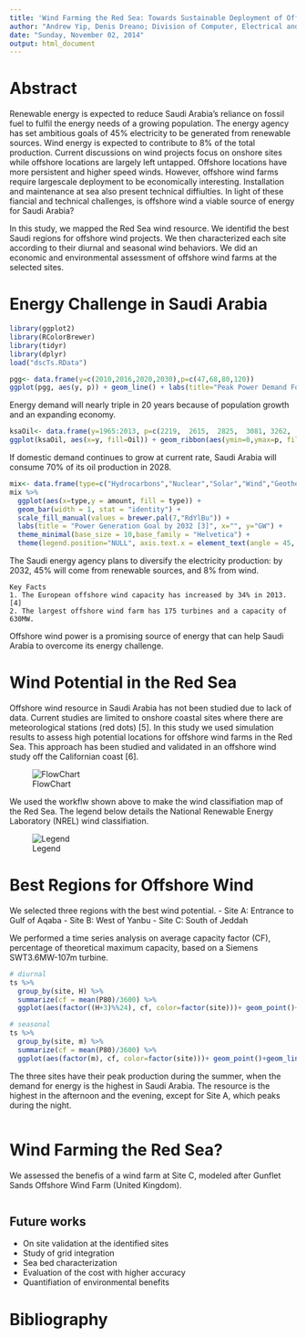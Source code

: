 ```yaml
---
title: 'Wind Farming the Red Sea: Towards Sustainable Deployment of Offshore Wind Turbines for Saudi Arabia'
author: "Andrew Yip, Denis Dreano; Division of Computer, Electrical and Mathematical Science & Engineering, King Abdullah University of Science and Technology"
date: "Sunday, November 02, 2014"
output: html_document
---
```


# Abstract

Renewable energy is expected to reduce Saudi Arabia’s reliance on fossil fuel to fulfil the energy needs of a growing population. The energy agency has set ambitious goals of 45% electricity to be generated from renewable sources. Wind energy is expected to contribute to 8% of the total production. Current discussions on wind projects focus on onshore sites while offshore locations are largely left untapped. Offshore locations have more persistent and higher speed winds. However, offshore wind farms require largescale deployment to be economically interesting. Installation and maintenance at sea also present technical diffiulties. In light of these fiancial and technical challenges, is offshore wind a viable source of energy for Saudi Arabia?

In this study, we mapped the Red Sea wind resource. We identifid the best Saudi regions for offshore wind projects. We then characterized each site according to their diurnal and seasonal wind behaviors. We did an economic and environmental assessment of offshore wind farms at the selected sites.

# Energy Challenge in Saudi Arabia

```r
library(ggplot2)
library(RColorBrewer)
library(tidyr)
library(dplyr)
load("dscTs.RData")

pgg<- data.frame(y=c(2010,2016,2020,2030),p=c(47,68,80,120))
ggplot(pgg, aes(y, p)) + geom_line() + labs(title="Peak Power Demand Forecast [1]", y="GW", x="Year")+ theme_minimal(base_size = 10, base_family = "Helvetica")
```

Energy demand will nearly triple in 20 years because of population growth and an expanding economy.

```r
ksaOil<- data.frame(y=1965:2013, p=c(2219,  2615,  2825,  3081,	3262,	3851,	4821,	6070,	7693,	8618,	7216,	8762,	9419,	8554,	9841,	10270,	10256,	6961,	4951,	4534,	3601,	5208,	4599,	5720,	5635,	7105,	8820,	9098,	8962,	9084,	9092,	9244,	9428,	9449,	8800,	9470,	9188,	8907,	10141,	10458,	10931,	10671,	10268,	10663,	9663,	10075,	11144,	11635,	11525)/1000, c=c(391,	394,	397,	400,	404,	408,	411,	438,	466,	488,	366,	428,	500,	537,	653,	607,	727,	805,	878,	929,	955,	949,	990,	987,	979,	1158,	1235,	1189,	1225,	1359,	1299,	1370,	1423,	1532,	1542,	1578,	1622,	1668,	1780,	1913,	2012,	2083,	2201,	2376,	2592,	2803,	2847,	2989,	3075)/1000)
ggplot(ksaOil, aes(x=y, fill=Oil)) + geom_ribbon(aes(ymin=0,ymax=p, fill="Production")) + geom_ribbon(aes(ymin=0, ymax=c, fill="Consumption")) + theme_minimal(base_size = 10, base_family = "Helvetica") + labs(title="Oil Production vs Consumption [2]", x="Year", y="Million Barrels Daily", color="Oil") + theme(legend.position = "bottom", axis.text.x = element_text(angle = 45, hjust = 1))
```

If domestic demand continues to grow at current rate, Saudi Arabia will consume 70% of its oil production in 2028.

```r
mix<- data.frame(type=c("Hydrocarbons","Nuclear","Solar","Wind","Geothermal","Waste"),amount=c(60,17,41,9,1,3))
mix %>%
  ggplot(aes(x=type,y = amount, fill = type)) +
  geom_bar(width = 1, stat = "identity") +
  scale_fill_manual(values = brewer.pal(7,"RdYlBu")) +
  labs(title = "Power Generation Goal by 2032 [3]", x="", y="GW") +
  theme_minimal(base_size = 10,base_family = "Helvetica") +
  theme(legend.position="NULL", axis.text.x = element_text(angle = 45, hjust = 1))
```

The Saudi energy agency plans to diversify the electricity production: by 2032, 45% will come from renewable sources, and 8% from wind.

```
Key Facts
1. The European offshore wind capacity has increased by 34% in 2013. [4]
2. The largest offshore wind farm has 175 turbines and a capacity of 630MW.
```

Offshore wind power is a promising source of energy that can help Saudi Arabia to overcome its energy challenge.

# Wind Potential in the Red Sea

Offshore wind resource in Saudi Arabia has not been studied due to lack of data. Current studies are limited to onshore coastal sites where there are meteorological stations (red dots) [5].
In this study we used simulation results to assess high potential locations for offshore wind farms in the Red Sea. This approach has been studied and validated in an offshore wind study off the Californian coast [6].

![FlowChart](flowchart.png)

We used the workflw shown above to make the wind classifiation map of the Red Sea. The legend below details the National Renewable Energy Laboratory (NREL) wind classifiation.

![Legend](legend.png)

# Best Regions for Offshore Wind

We selected three regions with the best wind potential.
- Site A: Entrance to Gulf of Aqaba
- Site B: West of Yanbu
- Site C: South of Jeddah

We performed a time series analysis on average capacity factor (CF), percentage of theoretical maximum capacity, based on a Siemens SWT3.6MW-107m turbine.

```r
# diurnal
ts %>%
  group_by(site, H) %>%
  summarize(cf = mean(P80)/3600) %>%
  ggplot(aes(factor((H+3)%%24), cf, color=factor(site)))+ geom_point()+geom_line(aes(group=(site))) + labs(title = "Diurnal Variation of Mean CF", x="Hour" , y="mean CF", color="Region") + theme_minimal(base_size = 10, base_family = "Helvetica") + theme(legend.position="bottom")

# seasonal
ts %>%
  group_by(site, m) %>%
  summarize(cf = mean(P80)/3600) %>%
  ggplot(aes(factor(m), cf, color=factor(site)))+ geom_point()+geom_line(aes(group=(site))) + labs(title = "Seasonal Variation of Mean CF", x="Month" , y="mean CF", color="Region") + theme_minimal(base_size = 10, base_family = "Helvetica") + theme(legend.position="bottom")

```

The three sites have their peak production during the summer, when the demand for energy is the highest in Saudi Arabia. The resource is the highest in the afternoon and the evening, except for Site A, which peaks during the night.

```r

```

# Wind Farming the Red Sea?

We assessed the benefis of a wind farm at Site C, modeled after
Gunflet Sands Offshore Wind Farm (United Kingdom).

```r

```

## Future works

- On site validation at the identified sites
- Study of grid integration
- Sea bed characterization
- Evaluation of the cost with higher accuracy
- Quantifiation of environmental benefits

# Bibliography
